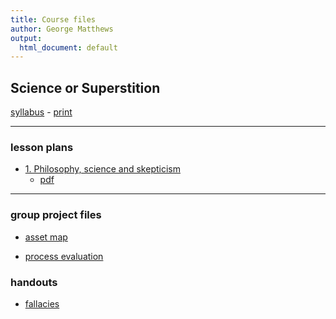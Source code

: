 ```yaml
---
title: Course files
author: George Matthews
output:
  html_document: default
---
```


## Science or Superstition
[syllabus](PYDI-2710-SP-2020.html)
- [print](PYDI-2710-SP-2020.pdf)

***
### lesson plans

- [1. Philosophy, science and skepticism](LP-01-science-skepticism.html)
  - [pdf](LP-01-science-skepticism.pdf)

***
### group project files

- [asset map](asset-map.pdf)

- [process evaluation](process-eval.pdf)

### handouts

- [fallacies](fallacies-cheat-sheet.pdf)

